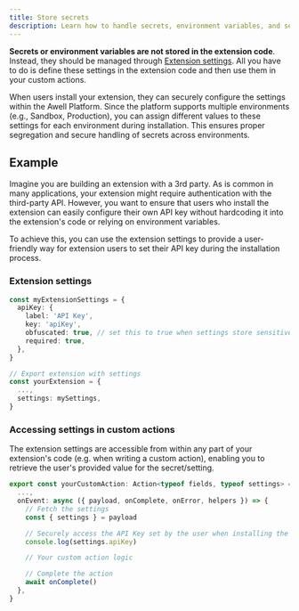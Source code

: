 ```yaml
---
title: Store secrets
description: Learn how to handle secrets, environment variables, and sensitive data
---
```


**Secrets or environment variables are not stored in the extension code**. Instead, they should be managed through [Extension settings](/awell-extensions/docs/getting-started/extension-settings). All you have to do is define these settings in the extension code and then use them in your custom actions. 

When users install your extension, they can securely configure the settings within the Awell Platform. Since the platform supports multiple environments (e.g., Sandbox, Production), you can assign different values to these settings for each environment during installation. This ensures proper segregation and secure handling of secrets across environments.

## Example

Imagine you are building an extension with a 3rd party. As is common in many applications, your extension might require authentication with the third-party API. However, you want to ensure that users who install the extension can easily configure their own API key without hardcoding it into the extension's code or relying on environment variables.

To achieve this, you can use the extension settings to provide a user-friendly way for extension users to set their API key during the installation process.

### Extension settings

```typescript
const myExtensionSettings = {
  apiKey: {
    label: 'API Key',
    key: 'apiKey',
    obfuscated: true, // set this to true when settings store sensitive data
    required: true,
  },
}

// Export extension with settings
const yourExtension = {
  ...,
  settings: mySettings,
}
```

### Accessing settings in custom actions

The extension settings are accessible from within any part of your extension's code (e.g. when writing a custom action), enabling you to retrieve the user's provided value for the secret/setting.

```typescript
export const yourCustomAction: Action<typeof fields, typeof settings> = {
  ...,
  onEvent: async ({ payload, onComplete, onError, helpers }) => {
    // Fetch the settings
    const { settings } = payload

    // Securely access the API Key set by the user when installing the extension
    console.log(settings.apiKey)

    // Your custom action logic

    // Complete the action
    await onComplete()
  },
}
```
